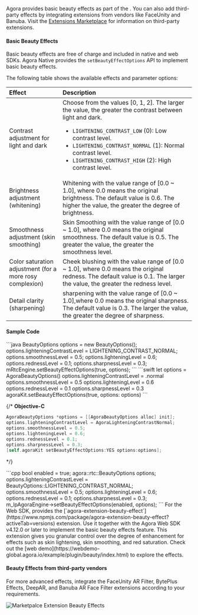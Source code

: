 Agora provides basic beauty effects as part of the <Vg k="VSDK" />. You can also add third-party effects by integrating extensions from vendors like FaceUnity and Banuba. Visit the [Extensions Marketplace](https://www.agora.io/en/agora-extensions-marketplace/) for information on third-party extensions.

#### Basic Beauty Effects

Basic beauty effects are free of charge and included in native and web SDKs. 
<PlatformWrapper notAllowed="web">
Agora Native <Vg k="VSDK" /> provides the `setBeautyEffectOptions` API to implement basic beauty effects.

The following table shows the available effects and parameter options:

| Effect | Description |
| :----------- | :---------- |
| Contrast adjustment for light and dark | Choose from the values [0, 1, 2]. The larger the value, the greater the contrast between light and dark.<ul><li>`LIGHTENING_CONTRAST_LOW` (0): Low contrast level.</li><li>`LIGHTENING_CONTRAST_NORMAL` (1): Normal contrast level.</li><li>`LIGHTENING_CONTRAST_HIGH` (2): High contrast level.</li></ul> |
| Brightness adjustment (whitening) | Whitening with the value range of [0.0 ~ 1.0], where 0.0 means the original brightness. The default value is 0.6. The higher the value, the greater the degree of brightness. |
|Smoothness adjustment (skin smoothing) | Skin Smoothing with the value range of [0.0 ~ 1.0], where 0.0 means the original smoothness. The default value is 0.5. The greater the value, the greater the smoothness level. |
| Color saturation adjustment (for a more rosy complexion) | Cheek blushing with the value range of [0.0 ~ 1.0], where 0.0 means the original redness. The default value is 0.1. The larger the value, the greater the redness level. |
| Detail clarity (sharpening) | sharpening with the value range of [0.0 ~ 1.0],where 0.0 means the original sharpness. The default value is 0.3. The larger the value, the greater the degree of sharpness. |

#### Sample Code

<PlatformWrapper platform="android">
```java
BeautyOptions options = new BeautyOptions();
options.lighteningContrastLevel = LIGHTENING_CONTRAST_NORMAL;
options.smoothnessLevel = 0.5;
options.lighteningLevel = 0.6;
options.rednessLevel = 0.1;
options.sharpnessLevel = 0.3;
mRtcEngine.setBeautyEffectOptions(true, options);
```
</PlatformWrapper>

<PlatformWrapper platform="macos, ios">
```swift
let options = AgoraBeautyOptions()
options.lighteningContrastLevel = .normal
options.smoothnessLevel = 0.5
options.lighteningLevel = 0.6
options.rednessLevel = 0.1
options.sharpnessLevel = 0.3
agoraKit.setBeautyEffectOptions(true, options: options)
```
</PlatformWrapper>

{/*
**Objective-C**
```objective-C
AgoraBeautyOptions *options = [[AgoraBeautyOptions alloc] init];
options.lighteningContrastLevel = AgoraLighteningContrastNormal;
options.smoothnessLevel = 0.5;
options.lighteningLevel = 0.6;
options.rednessLevel = 0.1;
options.sharpnessLevel = 0.3;
[self.agoraKit setBeautyEffectOptions:YES options:options];
```
*/}

<PlatformWrapper platform="windows">
```cpp
bool enabled = true;
agora::rtc::BeautyOptions options;
options.lighteningContrastLevel = BeautyOptions::LIGHTENING_CONTRAST_NORMAL;
options.smoothnessLevel = 0.5;
options.lighteningLevel = 0.6;
options.rednessLevel = 0.1;
options.sharpnessLevel = 0.3;
m_lpAgoraEngine->setBeautyEffectOptions(enabled, options);
```
</PlatformWrapper>
</PlatformWrapper>

<PlatformWrapper platform="web">
For the Web SDK, <Vg k="COMPANY" /> provides the [`agora-extension-beauty-effect`](https://www.npmjs.com/package/agora-extension-beauty-effect?activeTab=versions) extension. Use it together with the Agora Web SDK v4.12.0 or later to implement the basic beauty effects feature. This extension gives you granular control over the degree of enhancement for effects such as skin lightening, skin smoothing, and red saturation.
Check out the [web demo](https://webdemo-global.agora.io/example/plugin/beauty/index.html) to explore the effects.
</PlatformWrapper>

#### Beauty Effects from third-party vendors

For more advanced effects, integrate the FaceUnity AR Filter, BytePlus Effects, DeepAR, and Banuba AR Face Filter extensions according to your requirements.

![Marketpalce Extension Beauty Effects](/images/solutions/live/marketplace_extension_beauty_effects.png)